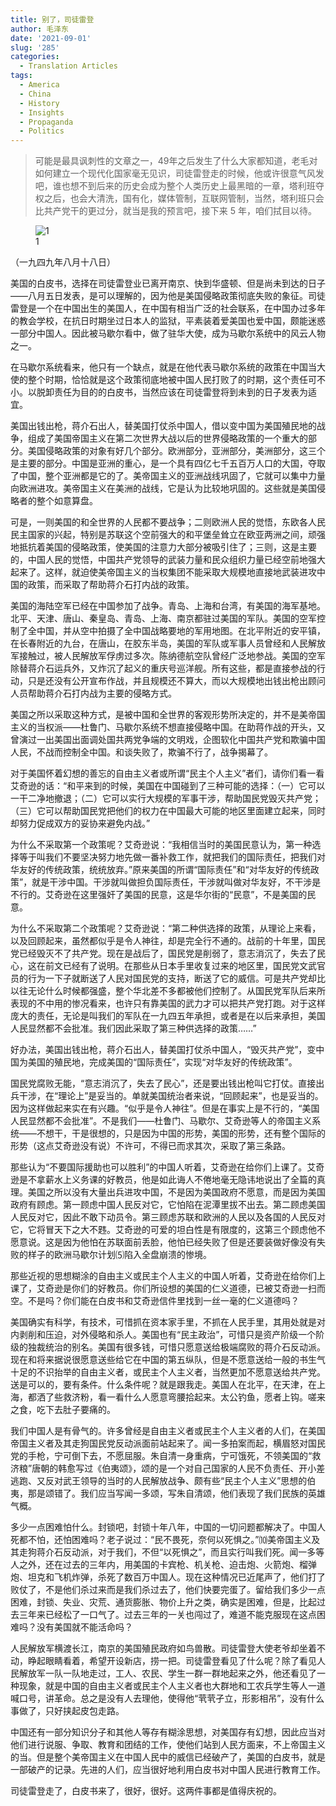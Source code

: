 ```yaml
---
title: 别了，司徒雷登
author: 毛泽东
date: '2021-09-01'
slug: '285'
categories:
  - Translation Articles
tags:
  - America
  - China
  - History
  - Insights
  - Propaganda
  - Politics
---
```




>可能是最具讽刺性的文章之一，49年之后发生了什么大家都知道，老毛对如何建立一个现代化国家毫无见识，司徒雷登走的时候，他或许很意气风发吧，谁也想不到后来的历史会成为整个人类历史上最黑暗的一章，塔利班夺权之后，也会大清洗，国有化，媒体管制，互联网管制，当然，塔利班只会比共产党干的更过分，就当是我的预言吧，接下来 5 年，咱们拭目以待。

![1](1.png)

（一九四九年八月十八日）

美国的白皮书，选择在司徒雷登业已离开南京、快到华盛顿、但是尚未到达的日子——八月五日发表，是可以理解的，因为他是美国侵略政策彻底失败的象征。司徒雷登是一个在中国出生的美国人，在中国有相当广泛的社会联系，在中国办过多年的教会学校，在抗日时期坐过日本人的监狱，平素装着爱美国也爱中国，颇能迷惑一部分中国人。因此被马歇尔看中，做了驻华大使，成为马歇尔系统中的风云人物之一。

在马歇尔系统看来，他只有一个缺点，就是在他代表马歇尔系统的政策在中国当大使的整个时期，恰恰就是这个政策彻底地被中国人民打败了的时期，这个责任可不小。以脱卸责任为目的的白皮书，当然应该在司徒雷登将到未到的日子发表为适宜。

美国出钱出枪，蒋介石出人，替美国打仗杀中国人，借以变中国为美国殖民地的战争，组成了美国帝国主义在第二次世界大战以后的世界侵略政策的一个重大的部分。美国侵略政策的对象有好几个部分。欧洲部分，亚洲部分，美洲部分，这三个是主要的部分。中国是亚洲的重心，是一个具有四亿七千五百万人口的大国，夺取了中国，整个亚洲都是它的了。美帝国主义的亚洲战线巩固了，它就可以集中力量向欧洲进攻。美帝国主义在美洲的战线，它是认为比较地巩固的。这些就是美国侵略者的整个如意算盘。

可是，一则美国的和全世界的人民都不要战争；二则欧洲人民的觉悟，东欧各人民民主国家的兴起，特别是苏联这个空前强大的和平堡垒耸立在欧亚两洲之间，顽强地抵抗着美国的侵略政策，使美国的注意力大部分被吸引住了；三则，这是主要的，中国人民的觉悟，中国共产党领导的武装力量和民众组织力量已经空前地强大起来了。这样，就迫使美帝国主义的当权集团不能采取大规模地直接地武装进攻中国的政策，而采取了帮助蒋介石打内战的政策。

美国的海陆空军已经在中国参加了战争。青岛、上海和台湾，有美国的海军基地。北平、天津、唐山、秦皇岛、青岛、上海、南京都驻过美国的军队。美国的空军控制了全中国，并从空中拍摄了全中国战略要地的军用地图。在北平附近的安平镇，在长春附近的九台，在唐山，在胶东半岛，美国的军队或军事人员曾经和人民解放军接触过，被人民解放军俘虏过多次。陈纳德航空队曾经广泛地参战。美国的空军除替蒋介石运兵外，又炸沉了起义的重庆号巡洋舰。所有这些，都是直接参战的行动，只是还没有公开宣布作战，并且规模还不算大，而以大规模地出钱出枪出顾问人员帮助蒋介石打内战为主要的侵略方式。

美国之所以采取这种方式，是被中国和全世界的客观形势所决定的，并不是美帝国主义的当权派——杜鲁门、马歇尔系统不想直接侵略中国。在助蒋作战的开头，又曾演过一出美国出面调处国共两党争端的文明戏，企图软化中国共产党和欺骗中国人民，不战而控制全中国。和谈失败了，欺骗不行了，战争揭幕了。

对于美国怀着幻想的善忘的自由主义者或所谓“民主个人主义”者们，请你们看一看艾奇逊的话：“和平来到的时候，美国在中国碰到了三种可能的选择：（一）它可以一干二净地撤退；（二）它可以实行大规模的军事干涉，帮助国民党毁灭共产党；（三）它可以帮助国民党把他们的权力在中国最大可能的地区里面建立起来，同时却努力促成双方的妥协来避免内战。”

为什么不采取第一个政策呢？艾奇逊说：“我相信当时的美国民意认为，第一种选择等于叫我们不要坚决努力地先做一番补救工作，就把我们的国际责任，把我们对华友好的传统政策，统统放弃。”原来美国的所谓“国际责任”和“对华友好的传统政策”，就是干涉中国。干涉就叫做担负国际责任，干涉就叫做对华友好，不干涉是不行的。艾奇逊在这里强奸了美国的民意，这是华尔街的“民意”，不是美国的民意。

为什么不采取第二个政策呢？艾奇逊说：“第二种供选择的政策，从理论上来看，以及回顾起来，虽然都似乎是令人神往，却是完全行不通的。战前的十年里，国民党已经毁灭不了共产党。现在是战后了，国民党是削弱了，意志消沉了，失去了民心，这在前文已经有了说明。在那些从日本手里收复过来的地区里，国民党文武官员的行为一下子就断送了人民对国民党的支持，断送了它的威信。可是共产党却比以往无论什么时候都强盛，整个华北差不多都被他们控制了。从国民党军队后来所表现的不中用的惨况看来，也许只有靠美国的武力才可以把共产党打跑。对于这样庞大的责任，无论是叫我们的军队在一九四五年承担，或者是在以后来承担，美国人民显然都不会批准。我们因此采取了第三种供选择的政策......”

好办法，美国出钱出枪，蒋介石出人，替美国打仗杀中国人，“毁灭共产党”，变中国为美国的殖民地，完成美国的“国际责任”，实现“对华友好的传统政策”。

国民党腐败无能，“意志消沉了，失去了民心”，还是要出钱出枪叫它打仗。直接出兵干涉，在“理论上”是妥当的。单就美国统治者来说，“回顾起来”，也是妥当的。因为这样做起来实在有兴趣。“似乎是令人神往”。但是在事实上是不行的，“美国人民显然都不会批准”。不是我们——杜鲁门、马歇尔、艾奇逊等人的帝国主义系统——不想干，干是很想的，只是因为中国的形势，美国的形势，还有整个国际的形势（这点艾奇逊没有说）不许可，不得已而求其次，采取了第三条路。

那些认为“不要国际援助也可以胜利”的中国人听着，艾奇逊在给你们上课了。艾奇逊是不拿薪水上义务课的好教员，他是如此诲人不倦地毫无隐讳地说出了全篇的真理。美国之所以没有大量出兵进攻中国，不是因为美国政府不愿意，而是因为美国政府有顾虑。第一顾虑中国人民反对它，它怕陷在泥潭里拔不出去。第二顾虑美国人民反对它，因此不敢下动员令。第三顾虑苏联和欧洲的人民以及各国的人民反对它，它将冒天下之大不韪。艾奇逊的可爱的坦白性是有限度的，这第三个顾虑他不愿意说。这是因为他怕在苏联面前丢脸，他怕已经失败了但是还要装做好像没有失败的样子的欧洲马歇尔计划⑸陷入全盘崩溃的惨境。

那些近视的思想糊涂的自由主义或民主个人主义的中国人听着，艾奇逊在给你们上课了，艾奇逊是你们的好教员。你们所设想的美国的仁义道德，已被艾奇逊一扫而空。不是吗？你们能在白皮书和艾奇逊信件里找到一丝一毫的仁义道德吗？

美国确实有科学，有技术，可惜抓在资本家手里，不抓在人民手里，其用处就是对内剥削和压迫，对外侵略和杀人。美国也有“民主政治”，可惜只是资产阶级一个阶级的独裁统治的别名。美国有很多钱，可惜只愿意送给极端腐败的蒋介石反动派。现在和将来据说很愿意送些给它在中国的第五纵队，但是不愿意送给一般的书生气十足的不识抬举的自由主义者，或民主个人主义者，当然更加不愿意送给共产党。送是可以的，要有条件。什么条件呢？就是跟我走。美国人在北平，在天津，在上海，都洒了些救济粉，看一看什么人愿意弯腰拾起来。太公钓鱼，愿者上钩。嗟来之食，吃下去肚子要痛的。

我们中国人是有骨气的。许多曾经是自由主义者或民主个人主义者的人们，在美国帝国主义者及其走狗国民党反动派面前站起来了。闻一多拍案而起，横眉怒对国民党的手枪，宁可倒下去，不愿屈服。朱自清一身重病，宁可饿死，不领美国的“救济粮”唐朝的韩愈写过《伯夷颂》，颂的是一个对自己国家的人民不负责任、开小差逃跑、又反对武王领导的当时的人民解放战争、颇有些“民主个人主义”思想的伯夷，那是颂错了。我们应当写闻一多颂，写朱自清颂，他们表现了我们民族的英雄气概。

多少一点困难怕什么。封锁吧，封锁十年八年，中国的一切问题都解决了。中国人死都不怕，还怕困难吗？老子说过：“民不畏死，奈何以死惧之。”⑽美帝国主义及其走狗蒋介石反动派，对于我们，不但“以死惧之”，而且实行叫我们死。闻一多等人之外，还在过去的三年内，用美国的卡宾枪、机关枪、迫击炮、火箭炮、榴弹炮、坦克和飞机炸弹，杀死了数百万中国人。现在这种情况已近尾声了，他们打了败仗了，不是他们杀过来而是我们杀过去了，他们快要完蛋了。留给我们多少一点困难，封锁、失业、灾荒、通货膨胀、物价上升之类，确实是困难，但是，比起过去三年来已经松了一口气了。过去三年的一关也闯过了，难道不能克服现在这点困难吗？没有美国就不能活命吗？

人民解放军横渡长江，南京的美国殖民政府如鸟兽散。司徒雷登大使老爷却坐着不动，睁起眼睛看着，希望开设新店，捞一把。司徒雷登看见了什么呢？除了看见人民解放军一队一队地走过，工人、农民、学生一群一群地起来之外，他还看见了一种现象，就是中国的自由主义者或民主个人主义者也大群地和工农兵学生等人一道喊口号，讲革命。总之是没有人去理他，使得他“茕茕孑立，形影相吊”，没有什么事做了，只好挟起皮包走路。

中国还有一部分知识分子和其他人等存有糊涂思想，对美国存有幻想，因此应当对他们进行说服、争取、教育和团结的工作，使他们站到人民方面来，不上帝国主义的当。但是整个美帝国主义在中国人民中的威信已经破产了，美国的白皮书，就是一部破产的记录。先进的人们，应当很好地利用白皮书对中国人民进行教育工作。

司徒雷登走了，白皮书来了，很好，很好。这两件事都是值得庆祝的。 